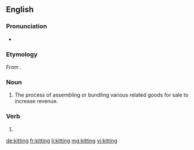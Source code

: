 ==English==

===Pronunciation===
* {{IPA|/ˈkɪtɪŋ/|lang=en}}

===Etymology===
From {{suffix|en|kit|ing}}.

===Noun===
{{en-noun|-}}

# {{lb|en|manufacturing|retail}} The process of assembling or bundling various related goods for sale to increase revenue.

===Verb===
{{head|en|present participle}}

# {{present participle of|kit|lang=en|nocat=1}}

[[de:kitting]]
[[fr:kitting]]
[[li:kitting]]
[[mg:kitting]]
[[vi:kitting]]